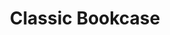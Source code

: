 ---
title: "Classic Bookcase"
meta_title: "Classic Bookcase craft"
description: "Craft de Classic Bookcase"
rank: "b"
draft: false
name: "Classic Bookcase"
recipe_img: "https://wiki.pokexgames.com/images/4/4a/Classic_Bookcase.png"
level: 71
craft_time: 36000
result: 1
value_npc: 1
ingredients:
  - name: "Linearly Guided Hypnosis"
    quantity: 25
    item_img: "https://wiki.pokexgames.com/images/2/2d/Linearly_Guided_Hypnose.png"
    value_npc: 1
  - name: "Bat Wing"
    quantity: 10
    item_img: "https://wiki.pokexgames.com/images/3/35/Bat_Wing.png"
    value_npc: 1
  - name: "Point Of Light"
    quantity: 10
    item_img: "https://wiki.pokexgames.com/images/9/9b/Point_of_Light.png"
    value_npc: 1
  - name: "Planks"
    quantity: 80
    item_img: "https://wiki.pokexgames.com/images/b/b9/Planks.png"
    value_npc: 1
---